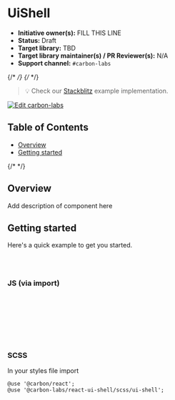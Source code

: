 
<Meta isTemplate />

# UiShell

- **Initiative owner(s):** FILL THIS LINE
- **Status:** Draft
- **Target library:** TBD
- **Target library maintainer(s) / PR Reviewer(s):** N/A
- **Support channel:** `#carbon-labs`

{/* <!-- START doctoc generated TOC please keep comment here to allow auto update --> */}
{/* <!-- DON'T EDIT THIS SECTION, INSTEAD RE-RUN doctoc TO UPDATE --> */}

> 💡 Check our
> [Stackblitz](https://stackblitz.com/github/carbon-design-system/carbon-labs/tree/main/examples/react/UiShell)
> example implementation.

[![Edit carbon-labs](https://developer.stackblitz.com/img/open_in_stackblitz.svg)](https://stackblitz.com/github/carbon-design-system/carbon-labs/tree/main/examples/react/UiShell)

## Table of Contents

- [Overview](#overview)
- [Getting started](#getting-started)

{/* <!-- END doctoc generated TOC please keep comment here to allow auto update --> */}

## Overview

Add description of component here

<Canvas of={UiShellStories.FixedSideNav} />

## Getting started

Here's a quick example to get you started.

```bash
yarn add @carbon/react
yarn add @carbon-labs/react-ui-shell
```

### JS (via import)

```javascript
import { SideNav } from '@carbon-labs/react-ui-shell/es/index';

function App() {
  return <SideNav />;
}

export default App;
```

### SCSS

In your styles file import

```
@use '@carbon/react';
@use '@carbon-labs/react-ui-shell/scss/ui-shell';
```

